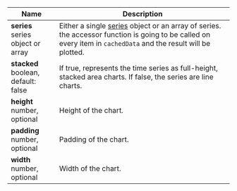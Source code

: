 | Name                                    | Description                                                                                                                                                                    |
| --------------------------------------- | ------------------------------------------------------------------------------------------------------------------------------------------------------------------------------ |
| **series**<br/>series object or array   | Either a single [series](/api/#series) object or an array of series. the accessor function is going to be called on every item in `cachedData` and the result will be plotted. |
| **stacked**<br/>boolean, default: false | If true, represents the time series as full-height, stacked area charts. If false, the series are line charts.                                                                 |
| **height**<br/>number, optional         | Height of the chart.                                                                                                                                                           |
| **padding**<br/>number, optional        | Padding of the chart.                                                                                                                                                          |
| **width**<br/>number, optional          | Width of the chart.                                                                                                                                                            |
